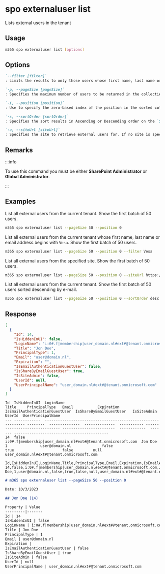 
# spo externaluser list

Lists external users in the tenant

## Usage

```sh
m365 spo externaluser list [options]
```

## Options

```md definition-list
`--filter [filter]`
: Limits the results to only those users whose first name, last name or email address begins with the text in the string, using a case-insensitive comparison.

`-p, --pageSize [pageSize]`
: Specifies the maximum number of users to be returned in the collection. The value must be less than or equal to `50`.

`-i, --position [position]`
: Use to specify the zero-based index of the position in the sorted collection of the first result to be returned.

`-s, --sortOrder [sortOrder]`
: Specifies the sort results in Ascending or Descending order on the `SPOUser.Email` property should occur. Allowed values `asc|desc`. Default `asc`.

`-u, --siteUrl [siteUrl]`
: Specifies the site to retrieve external users for. If no site is specified, the external users for all sites are returned.
```

<Global />

## Remarks

:::info

To use this command you must be either **SharePoint Administrator** or **Global Administrator**.

:::

## Examples

List all external users from the current tenant. Show the first batch of 50 users.

```sh
m365 spo externaluser list --pageSize 50 --position 0
```

List all external users from the current tenant whose first name, last name or email address begins with `Vesa`. Show the first batch of 50 users.

```sh
m365 spo externaluser list --pageSize 50 --position 0 --filter Vesa
```

List all external users from the specified site. Show the first batch of 50 users.

```sh
m365 spo externaluser list --pageSize 50 --position 0 --siteUrl https://contoso.sharepoint.com
```

List all external users from the current tenant. Show the first batch of 50 users sorted descending
by e-mail.

```sh
m365 spo externaluser list --pageSize 50 --position 0 --sortOrder desc
```

## Response

<Tabs>
  <TabItem value="JSON">

  ```json
  [
    {
      "Id": 14,
      "IsHiddenInUI": false,
      "LoginName": "i:0#.f|membership|user_domain.nl#ext#@tenant.onmicrosoft.com",
      "Title": "Jon Doe",
      "PrincipalType": 1,
      "Email": "user@domain.nl",
      "Expiration": "",
      "IsEmailAuthenticationGuestUser": false,
      "IsShareByEmailGuestUser": true,
      "IsSiteAdmin": false,
      "UserId": null,
      "UserPrincipalName": "user_domain.nl#ext#@tenant.onmicrosoft.com"
    }
  ]
  ```

  </TabItem>
  <TabItem value="Text">

  ```text
  Id  IsHiddenInUI  LoginName                                                     Title     PrincipalType   Email           Expiration  IsEmailAuthenticationGuestUser  IsShareByEmailGuestUser   IsSiteAdmin   UserId  UserPrincipalName
  --- ------------  ------------------------------------------------------------- --------  --------------  --------------  ----------- ------------------------------- ------------------------  ------------  ------- -------------------------------------------
  14  false         i:0#.f|membership|user_domain.nl#ext#@tenant.onmicrosoft.com  Jon Doe   1               user@domain.nl              false                           true                      false         null    user_domain.nl#ext#@tenant.onmicrosoft.com
  ```

  </TabItem>
  <TabItem value="CSV">

  ```csv
  Id,IsHiddenInUI,LoginName,Title,PrincipalType,Email,Expiration,IsEmailAuthenticationGuestUser,IsShareByEmailGuestUser,IsSiteAdmin,UserId,UserPrincipalName
  14,false,i:0#.f|membership|user_domain.nl#ext#@tenant.onmicrosoft.com,Jon Doe,1,user@domain.nl,false,true,false,null,user_domain.nl#ext#@tenant.onmicrosoft.com
  ```

  </TabItem>
  <TabItem value="Markdown">

  ```md
  # m365 spo externaluser list --pageSize 50 --position 0

  Date: 10/3/2023

  ## Jon Doe (14)

  Property | Value
  ---------|-------
  Id | 14
  IsHiddenInUI | false
  LoginName | i:0#.f|membership|user_domain.nl#ext#@tenant.onmicrosoft.com
  Title | Jon Doe
  PrincipalType | 1
  Email | user@domain.nl
  Expiration | 
  IsEmailAuthenticationGuestUser | false
  IsShareByEmailGuestUser | true
  IsSiteAdmin | false
  UserId | null
  UserPrincipalName | user_domain.nl#ext#@tenant.onmicrosoft.com
  ```

  </TabItem>
</Tabs>
